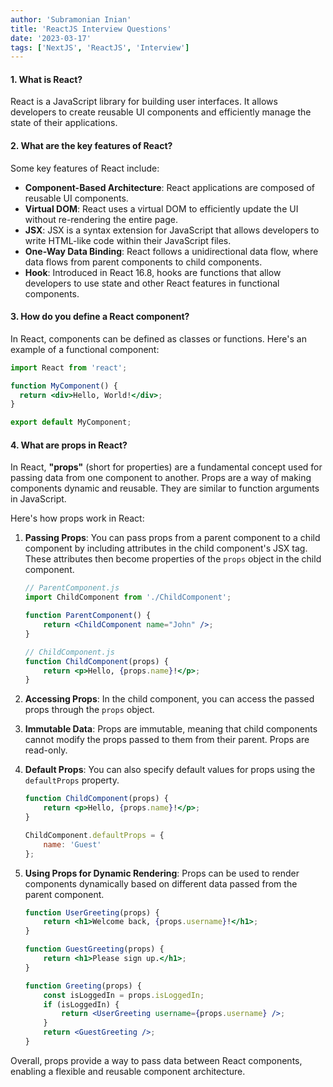 ```yaml
---
author: 'Subramonian Inian'
title: 'ReactJS Interview Questions'
date: '2023-03-17'
tags: ['NextJS', 'ReactJS', 'Interview']
---
```


#### 1. What is React?

React is a JavaScript library for building user interfaces. It allows developers to create reusable UI components and efficiently manage the state of their applications.

#### 2. What are the key features of React?

Some key features of React include:
- **Component-Based Architecture**: React applications are composed of reusable UI components.
- **Virtual DOM**: React uses a virtual DOM to efficiently update the UI without re-rendering the entire page.
- **JSX**: JSX is a syntax extension for JavaScript that allows developers to write HTML-like code within their JavaScript files.
- **One-Way Data Binding**: React follows a unidirectional data flow, where data flows from parent components to child components.
- **Hook**: Introduced in React 16.8, hooks are functions that allow developers to use state and other React features in functional components.

#### 3. How do you define a React component?

In React, components can be defined as classes or functions. Here's an example of a functional component:

```jsx
import React from 'react';

function MyComponent() {
  return <div>Hello, World!</div>;
}

export default MyComponent;
```
#### 4. What are props in React?

In React, **"props"** (short for properties) are a fundamental concept used for passing data from one component to another. Props are a way of making components dynamic and reusable. They are similar to function arguments in JavaScript.

Here's how props work in React:

1. **Passing Props**: You can pass props from a parent component to a child component by including attributes in the child component's JSX tag. These attributes then become properties of the `props` object in the child component.

    ```jsx
    // ParentComponent.js
    import ChildComponent from './ChildComponent';

    function ParentComponent() {
        return <ChildComponent name="John" />;
    }
    ```

    ```jsx
    // ChildComponent.js
    function ChildComponent(props) {
        return <p>Hello, {props.name}!</p>;
    }
    ```

2. **Accessing Props**: In the child component, you can access the passed props through the `props` object.

3. **Immutable Data**: Props are immutable, meaning that child components cannot modify the props passed to them from their parent. Props are read-only.

4. **Default Props**: You can also specify default values for props using the `defaultProps` property.

    ```jsx
    function ChildComponent(props) {
        return <p>Hello, {props.name}!</p>;
    }

    ChildComponent.defaultProps = {
        name: 'Guest'
    };
    ```

5. **Using Props for Dynamic Rendering**: Props can be used to render components dynamically based on different data passed from the parent component.

    ```jsx
    function UserGreeting(props) {
        return <h1>Welcome back, {props.username}!</h1>;
    }

    function GuestGreeting(props) {
        return <h1>Please sign up.</h1>;
    }

    function Greeting(props) {
        const isLoggedIn = props.isLoggedIn;
        if (isLoggedIn) {
            return <UserGreeting username={props.username} />;
        }
        return <GuestGreeting />;
    }
    ```

Overall, props provide a way to pass data between React components, enabling a flexible and reusable component architecture.


